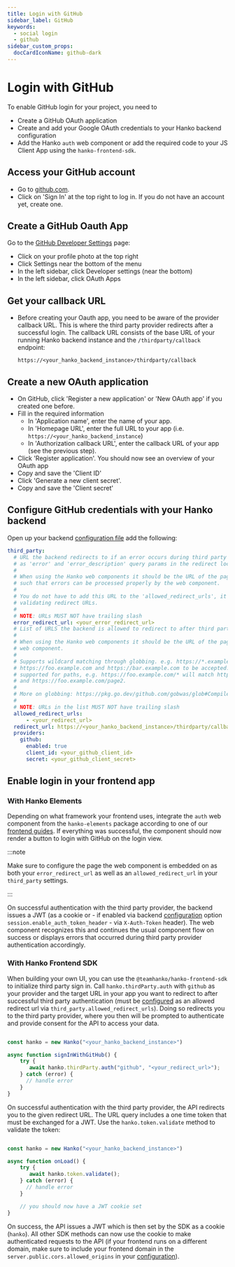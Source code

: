 ```yaml
---
title: Login with GitHub
sidebar_label: GitHub
keywords:
  - social login
  - github
sidebar_custom_props:
  docCardIconName: github-dark
---
```


# Login with GitHub

To enable GitHub login for your project, you need to
- Create a GitHub OAuth application
- Create and add your Google OAuth credentials to your Hanko backend configuration
- Add the Hanko `auth` web component or add the required code to your JS Client App using the `hanko-frontend-sdk`.

## Access your GitHub account

- Go to [github.com](https://github.com).
- Click on 'Sign In' at the top right to log in. If you do not have an account yet, create one.

## Create a GitHub Oauth App

Go to the [GitHub Developer Settings](https://github.com/settings/developers) page:

- Click on your profile photo at the top right
- Click Settings near the bottom of the menu
- In the left sidebar, click Developer settings (near the bottom)
- In the left sidebar, click OAuth Apps

## Get your callback URL

- Before creating your Oauth app, you need to be aware of the provider callback URL. This is where the third party
provider redirects after a successful login. The callback URL consists of the base URL of your running
Hanko backend instance and the `/thirdparty/callback` endpoint:

  ```https://<your_hanko_backend_instance>/thirdparty/callback```


## Create a new OAuth application

- On GitHub, click 'Register a new application' or 'New OAuth app' if you created one before.
- Fill in the required information
  - In 'Application name', enter the name of your app.
  - In 'Homepage URL', enter the full URL to your app (i.e. `https://<your_hanko_backend_instance`)
  - In 'Authorization callback URL', enter the callback URL of your app (see the previous step).
- Click 'Register application'. You should now see an overview of your OAuth app
- Copy and save the 'Client ID'
- Click 'Generate a new client secret'.
- Copy and save the 'Client secret'


## Configure GitHub credentials with your Hanko backend

Open up your backend [configuration file](https://github.com/teamhanko/hanko/blob/main/backend/config/config.yaml) add
the following:

```yaml
third_party:
  # URL the backend redirects to if an error occurs during third party sign-in. Errors are provided
  # as 'error' and 'error_description' query params in the redirect location URL.
  #
  # When using the Hanko web components it should be the URL of the page that embeds the web component
  # such that errors can be processed properly by the web component.
  #
  # You do not have to add this URL to the 'allowed_redirect_urls', it is automatically included when
  # validating redirect URLs.
  #
  # NOTE: URLs MUST NOT have trailing slash
  error_redirect_url: <your_error_redirect_url>
  # List of URLS the backend is allowed to redirect to after third party sign-in was successful.
  #
  # When using the Hanko web components it should be the URL of the page that embeds the
  # web component.
  #
  # Supports wildcard matching through globbing. e.g. https://*.example.com will allow
  # https://foo.example.com and https://bar.example.com to be accepted. Globbing is also
  # supported for paths, e.g. https://foo.example.com/* will match https://foo.example.com/page1
  # and https://foo.example.com/page2.
  #
  # More on globbing: https://pkg.go.dev/github.com/gobwas/glob#Compile
  #
  # NOTE: URLs in the list MUST NOT have trailing slash
  allowed_redirect_urls:
      - <your_redirect_url>
  redirect_url: https://<your_hanko_backend_instance>/thirdparty/callback
  providers:
    github:
      enabled: true
      client_id: <your_github_client_id>
      secret: <your_github_client_secret>
```

## Enable login in your frontend app

### With Hanko Elements

Depending on what framework your frontend uses, integrate the `auth` web component from the `hanko-elements` package
according to one of our [frontend guides](/guides/frontend). If everything was successful, the component should now
render a button to login with GitHub on the login view.

:::note

Make sure to configure the page the web component is embedded on as both your `error_redirect_url` as well
as an `allowed_redirect_url` in your `third_party` settings.

:::

On successful authentication with the third party provider, the backend issues a JWT (as a cookie or - if enabled
via backend [configuration](https://github.com/teamhanko/hanko/blob/main/backend/docs/Config.md) option
`session.enable_auth_token_header` - via `X-Auth-Token` header). The web component recognizes this and continues the
usual component flow on success or displays errors that occurred during third party
provider authentication accordingly.

### With Hanko Frontend SDK

When building your own UI, you can use the `@teamhanko/hanko-frontend-sdk` to initialize third party sign in.
Call `hanko.thirdParty.auth` with `github` as your provider and the target URL in your app you want to redirect to
after successful third party authentication (must be
[configured](https://github.com/teamhanko/hanko/blob/main/backend/docs/Config.md) as an allowed redirect url via
`third_party.allowed_redirect_urls`). Doing so redirects you to the third party provider, where you then will be prompted
to authenticate and provide consent for the API to access your data.

```js showLineNumbers

const hanko = new Hanko("<your_hanko_backend_instance>")

async function signInWithGitHub() {
    try {
       await hanko.thirdParty.auth("github", "<your_redirect_url>");
    } catch (error) {
      // handle error
    }
}
```

On successful authentication with the third party provider, the API redirects you to the given redirect URL. The
URL query includes a one time token that must be exchanged for a JWT. Use the `hanko.token.validate`
method to validate the token:

```js showLineNumbers

const hanko = new Hanko("<your_hanko_backend_instance>")

async function onLoad() {
    try {
       await hanko.token.validate();
    } catch (error) {
      // handle error
    }

    // you should now have a JWT cookie set
}
```

On success, the API issues a JWT which is then set by the SDK as a cookie (`hanko`). All other SDK methods can now
use the cookie to make authenticated requests to the API (if your frontend runs on a different domain, make sure to
include your frontend domain in the `server.public.cors.allowed_origins` in your
[configuration](https://github.com/teamhanko/hanko/blob/main/backend/docs/Config.md)).

